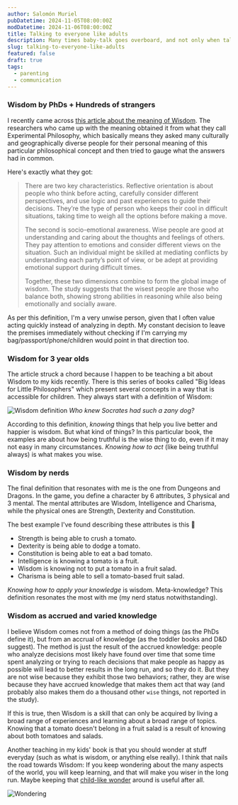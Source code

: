 ```yaml
---
author: Salomón Muriel
pubDatetime: 2024-11-05T08:00:00Z
modDatetime: 2024-11-06T08:00:00Z
title: Talking to everyone like adults
description: Many times baby-talk goes overboard, and not only when talking to babies.
slug: talking-to-everyone-like-adults
featured: false
draft: true
tags:
  - parenting
  - communication
---
```


### Wisdom by PhDs + Hundreds of strangers

I recently came across [this article about the meaning of Wisdom](https://theconversation.com/what-makes-a-person-seem-wise-global-study-finds-that-cultures-do-differ-but-not-as-much-as-youd-think-238808). The researchers who came up with the meaning obtained it from what they call Experimental Philosophy, which basically means they asked many culturally and geographically diverse people for their personal meaning of this particular philosophical concept and then tried to gauge what the answers had in common.

Here's exactly what they got:

> There are two key characteristics. Reflective orientation is about people who think before acting, carefully consider different perspectives, and use logic and past experiences to guide their decisions. They’re the type of person who keeps their cool in difficult situations, taking time to weigh all the options before making a move.
>
> The second is socio-emotional awareness. Wise people are good at understanding and caring about the thoughts and feelings of others. They pay attention to emotions and consider different views on the situation. Such an individual might be skilled at mediating conflicts by understanding each party’s point of view, or be adept at providing emotional support during difficult times.
>
> Together, these two dimensions combine to form the global image of wisdom. The study suggests that the wisest people are those who balance both, showing strong abilities in reasoning while also being emotionally and socially aware.

As per this definition, I'm a very unwise person, given that I often value acting quickly instead of analyzing in depth. My constant decision to leave the premises immediately without checking if I'm carrying my bag/passport/phone/children would point in that direction too.

### Wisdom for 3 year olds

The article struck a chord because I happen to be teaching a bit about Wisdom to my kids recently. There is this series of books called "Big Ideas for Little Philosophers" which present several concepts in a way that is accessible for children. They always start with a definition of Wisdom:

![Wisdom definition](@assets/posts/blog/meaning_of_wisdom/philosophers.webp)
*Who knew Socrates had such a zany dog?*

According to this definition, _knowing_ things that help you live better and happier is wisdom. But what kind of things? In this particular book, the examples are about how being truthful is the wise thing to do, even if it may not easy in many circumstances. _Knowing how to act_ (like being truthful always) is what makes you wise.

### Wisdom by nerds

The final definition that resonates with me is the one from Dungeons and Dragons. In the game, you define a character by 6 attributes, 3 physical and 3 mental. The mental attributes are Wisdom, Intelligence and Charisma, while the physical ones are Strength, Dexterity and Constitution.

The best example I've found describing these attributes is this 🍅


* Strength is being able to crush a tomato.
* Dexterity is being able to dodge a tomato.
* Constitution is being able to eat a bad tomato.
* Intelligence is knowing a tomato is a fruit.
* Wisdom is knowing not to put a tomato in a fruit salad.
* Charisma is being able to sell a tomato-based fruit salad.

_Knowing how to apply your knowledge_ is wisdom. Meta-knowledge? This definition resonates the most with me (my nerd status notwithstanding).

### Wisdom as accrued and varied knowledge

I believe Wisdom comes not from a method of doing things (as the PhDs define it), but from an accrual of knowledge (as the toddler books and D&D suggest). The method is just the result of the accrued knowledge: people who analyze decisions most likely have found over time that some time spent analyzing or trying to reach decisions that make people as happy as possible will lead to better results in the long run, and so they do it. But they are not wise because they exhibit those two behaviors; rather, they are wise because they have accrued knowledge that makes them act that way (and probably also makes them do a thousand other `wise` things, not reported in the study).

If this is true, then Wisdom is a skill that can only be acquired by living a broad range of experiences and learning about a broad range of topics. Knowing that a tomato doesn't belong in a fruit salad is a result of knowing about both tomatoes and salads.

Another teaching in my kids' book is that you should wonder at stuff everyday (such as what is wisdom, or anything else really). I think that nails the road towards Wisdom: If you keep wondering about the many aspects of the world, you will keep learning, and that will make you wiser in the long run. Maybe keeping that [child-like wonder](/posts/using-your-inner-child-inventiveness/) around is useful after all.

![Wondering](@assets/posts/blog/meaning_of_wisdom/wonder.webp)
